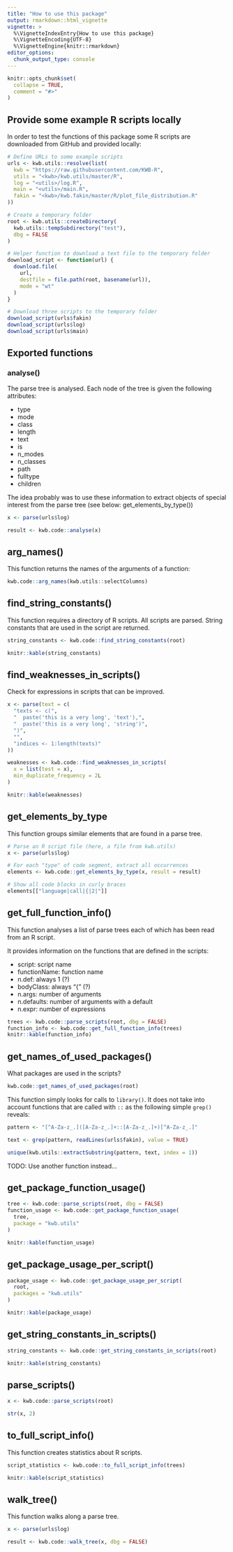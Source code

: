 ```yaml
---
title: "How to use this package"
output: rmarkdown::html_vignette
vignette: >
  %\VignetteIndexEntry{How to use this package}
  %\VignetteEncoding{UTF-8}
  %\VignetteEngine{knitr::rmarkdown}
editor_options: 
  chunk_output_type: console
---
```


```r
knitr::opts_chunk$set(
  collapse = TRUE,
  comment = "#>"
)
```

## Provide some example R scripts locally

In order to test the functions of this package some R scripts are downloaded
from GitHub and provided locally:

```r
# Define URLs to some example scripts
urls <- kwb.utils::resolve(list(
  kwb = "https://raw.githubusercontent.com/KWB-R",
  utils = "<kwb>/kwb.utils/master/R",
  log = "<utils>/log.R",
  main = "<utils>/main.R",
  fakin = "<kwb>/kwb.fakin/master/R/plot_file_distribution.R"
))

# Create a temporary folder
root <- kwb.utils::createDirectory(
  kwb.utils::tempSubdirectory("test"), 
  dbg = FALSE
)

# Helper function to download a text file to the temporary folder
download_script <- function(url) {
  download.file(
    url, 
    destfile = file.path(root, basename(url)), 
    mode = "wt"
  )
}

# Download three scripts to the temporary folder
download_script(urls$fakin)
download_script(urls$log)
download_script(urls$main)
```
## Exported functions

### analyse()

The parse tree is analysed. Each node of the tree is given the following
attributes:

- type
- mode
- class
- length
- text
- is
- n_modes
- n_classes
- path
- fulltype
- children

The idea probably was to use these information to extract objects of special
interest from the parse tree (see below: get_elements_by_type())

```r
x <- parse(urls$log)

result <- kwb.code::analyse(x)
```

## arg_names()

This function returns the names of the arguments of a function:

```r
kwb.code::arg_names(kwb.utils::selectColumns)
```
## find_string_constants()

This function requires a directory of R scripts. All scripts are parsed. 
String constants that are used in the script are returned.

```r
string_constants <- kwb.code::find_string_constants(root)

knitr::kable(string_constants)
```

## find_weaknesses_in_scripts()

Check for expressions in scripts that can be improved.

```r
x <- parse(text = c(
  "texts <- c(", 
  "  paste('this is a very long', 'text'),",
  "  paste('this is a very long', 'string')",
  ")",
  "",
  "indices <- 1:length(texts)"
))

weaknesses <- kwb.code::find_weaknesses_in_scripts(
  x = list(test = x), 
  min_duplicate_frequency = 2L
)

knitr::kable(weaknesses)
```

## get_elements_by_type

This function groups similar elements that are found in a parse tree.

```r
# Parse an R script file (here, a file from kwb.utils)
x <- parse(urls$log)

# For each "type" of code segment, extract all occurrences
elements <- kwb.code::get_elements_by_type(x, result = result)

# Show all code blocks in curly braces
elements[["language|call|{|2|"]]
```

## get_full_function_info()

This function analyses a list of parse trees each of which has been read from an
R script.

It provides information on the functions that are defined in the scripts:

- script: script name
- functionName: function name 
- n.def: always 1 (?)
- bodyClass: always "{" (?)
- n.args: number of arguments
- n.defaults: number of arguments with a default
- n.expr: number of expressions

```r
trees <- kwb.code::parse_scripts(root, dbg = FALSE)
function_info <- kwb.code::get_full_function_info(trees)
knitr::kable(function_info)
```

## get_names_of_used_packages()

What packages are used in the scripts? 

```r
kwb.code::get_names_of_used_packages(root)
```
This function simply looks for calls to `library()`. It does not take into 
account functions that are called with `::` as the following simple `grep()`
reveals:

```r
pattern <- "[^A-Za-z_.]([A-Za-z_.]+::[A-Za-z_.]+)[^A-Za-z_.]"

text <- grep(pattern, readLines(urls$fakin), value = TRUE)

unique(kwb.utils::extractSubstring(pattern, text, index = 1))
```
TODO: Use another function instead...

## get_package_function_usage()

```r
tree <- kwb.code::parse_scripts(root, dbg = FALSE)
function_usage <- kwb.code::get_package_function_usage(
  tree, 
  package = "kwb.utils"
)

knitr::kable(function_usage)
```

## get_package_usage_per_script()

```r
package_usage <- kwb.code::get_package_usage_per_script(
  root, 
  packages = "kwb.utils"
)
```

```r
knitr::kable(package_usage)
```

## get_string_constants_in_scripts()

```r
string_constants <- kwb.code::get_string_constants_in_scripts(root)
```

```r
knitr::kable(string_constants)
```

## parse_scripts()

```r
x <- kwb.code::parse_scripts(root)

str(x, 2)
```

## to_full_script_info()

This function creates statistics about R scripts.

```r
script_statistics <- kwb.code::to_full_script_info(trees)

knitr::kable(script_statistics)
```

## walk_tree()

This function walks along a parse tree.

```r
x <- parse(urls$log)

result <- kwb.code::walk_tree(x, dbg = FALSE)
```
